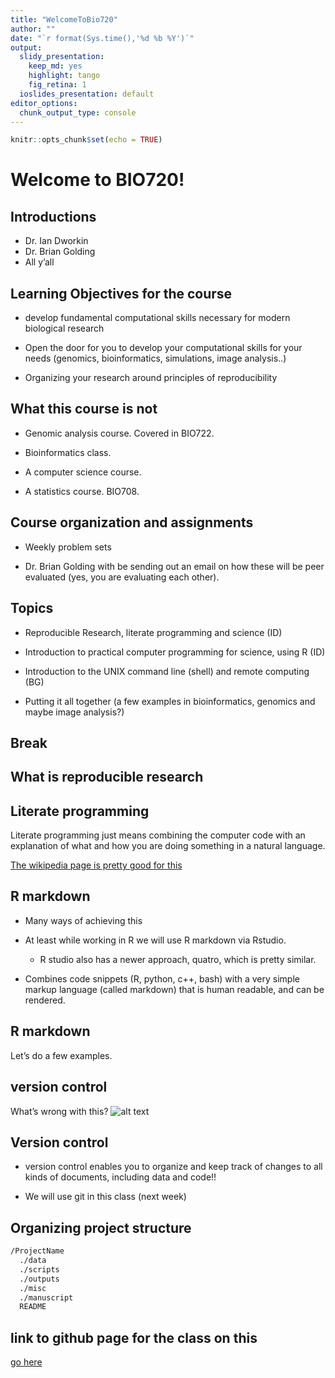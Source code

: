 ```yaml
---
title: "WelcomeToBio720"
author: ""
date: "`r format(Sys.time(),'%d %b %Y')`"
output:
  slidy_presentation: 
    keep_md: yes
    highlight: tango
    fig_retina: 1
  ioslides_presentation: default
editor_options: 
  chunk_output_type: console
---
```


```r
knitr::opts_chunk$set(echo = TRUE)
```

# Welcome to BIO720!

## Introductions
- Dr. Ian Dworkin  
- Dr. Brian Golding  
- All y'all

## Learning Objectives for the course
- develop fundamental computational skills necessary for modern biological research 

- Open the door for you to develop your computational skills for your needs (genomics, bioinformatics, simulations, image analysis..)  

- Organizing your research around principles of reproducibility

## What this course is not
- Genomic analysis course. Covered in BIO722.

- Bioinformatics class.

- A computer science course.

- A statistics course. BIO708.

## Course organization and assignments

- Weekly problem sets

- Dr. Brian Golding with be sending out an email on how these will be peer evaluated (yes, you are evaluating each other).

## Topics
- Reproducible Research, literate programming and science (ID)

- Introduction to practical computer programming for science, using R (ID)

- Introduction to the UNIX command line (shell) and remote computing (BG)

- Putting it all together (a few examples in bioinformatics, genomics and maybe image analysis?)

## Break

## What is reproducible research

## Literate programming

Literate programming just means combining the computer code with an explanation of what and how you are doing something in a natural language. 

[The wikipedia page is pretty good for this](https://en.wikipedia.org/wiki/Literate_programming)

## R markdown

- Many ways of achieving this

- At least while working in R we will use R markdown via Rstudio.
    - R studio also has a newer approach, quatro, which is pretty similar.

- Combines code snippets (R, python, c++, bash) with a very simple markup language (called markdown) that is human readable, and can be rendered.

## R markdown

Let's do a few examples.


## version control
What's wrong with this?
![alt text](http://www.phdcomics.com/comics/archive/phd052810s.gif "PhD Comics 1323, Copyright Jorge Cham")

## Version control
- version control enables you to organize and keep track of changes to all kinds of documents, including data and code!!

- We will use git in this class (next week)

## Organizing project structure
```bash
/ProjectName
  ./data
  ./scripts
  ./outputs
  ./misc
  ./manuscript
  README
```

## link to github page for the class on this
[go here](https://github.com/DworkinLab/Bio720/blob/master/IntroductionMarkdownAndVersionControl/Bio720_IntroductionMarkdown.md)


